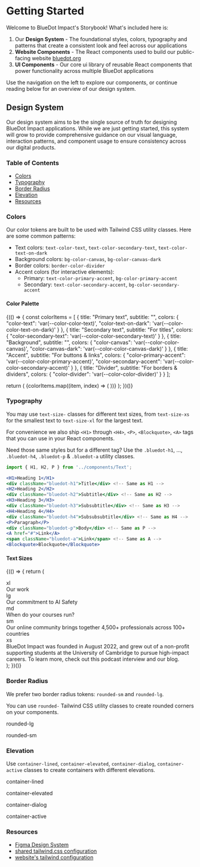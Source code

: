 
# Getting Started

Welcome to BlueDot Impact's Storybook! What's included here is:

1. Our **Design System** - The foundational styles, colors, typography and patterns that create a consistent look and feel across our applications
2. **Website Components** - The React components used to build our public-facing website [bluedot.org](https://bluedot.org/)
3. **UI Components** - Our core ui library of reusable React components that power functionality across multiple BlueDot applications

Use the navigation on the left to explore our components, or continue reading below for an overview of our design system.

## Design System

Our design system aims to be the single source of truth for designing BlueDot Impact applications. While we are just getting started, this system will grow to provide comprehensive guidance on our visual language, interaction patterns, and component usage to ensure consistency across our digital products.


### Table of Contents

- [Colors](#colors)
- [Typography](#typography)
- [Border Radius](#border-radius)
- [Elevation](#elevation)
- [Resources](#resources)

### Colors

Our color tokens are built to be used with Tailwind CSS utility classes. Here are some common patterns:

- Text colors: `text-color-text`, `text-color-secondary-text`, `text-color-text-on-dark`
- Background colors: `bg-color-canvas`, `bg-color-canvas-dark`
- Border colors: `border-color-divider`
- Accent colors (for interactive elements):
  - Primary: `text-color-primary-accent`, `bg-color-primary-accent`
  - Secondary: `text-color-secondary-accent`, `bg-color-secondary-accent`

#### Color Palette
  
{(() => {
  const colorItems = [
    {
      title: "Primary text",
      subtitle: "",
      colors: {
        "color-text": 'var(--color-color-text)',
        "color-text-on-dark": 'var(--color-color-text-on-dark)'
      }
    },
    {
      title: "Secondary text",
      subtitle: "For titles",
      colors: {
        "color-secondary-text": 'var(--color-color-secondary-text)'
      }
    },
    {
      title: "Background",
      subtitle: "",
      colors: {
        "color-canvas": 'var(--color-color-canvas)',
        "color-canvas-dark": 'var(--color-color-canvas-dark)'
      }
    },
    {
      title: "Accent", 
      subtitle: "For buttons & links",
      colors: {
        "color-primary-accent": 'var(--color-color-primary-accent)',
        "color-secondary-accent": 'var(--color-color-secondary-accent)'
      }
    },
    {
      title: "Divider",
      subtitle: "For borders & dividers", 
      colors: {
        "color-divider": 'var(--color-color-divider)'
      }
    }
  ];

  return (
    <ColorPalette>
      {colorItems.map((item, index) => (
        <ColorItem
          key={index}
          title={item.title}
          subtitle={item.subtitle}
          colors={item.colors}
        />
      ))}
    </ColorPalette>
  );
})()}

### Typography

You may use `text-size-` classes for different text sizes, from `text-size-xs` for the smallest text to `text-size-xl` for the largest text.

For convenience we also ship `<H1>` through `<H4>`, `<P>`, `<Blockquote>`, `<A>` tags that you can use in your React components.

Need those same styles but for a different tag? Use the `.bluedot-h1`, ..., `.bluedot-h4`, `.bluedot-p` & `.bluedot-a` utility classes.

```jsx
import { H1, H2, P } from '../components/Text';

<H1>Heading 1</H1>
<div className="bluedot-h1">Title</div> <!-- Same as H1 -->
<H2>Heading 2</H2>
<div className="bluedot-h2">Subtitle</div> <!-- Same as H2 -->
<H3>Heading 3</H3>
<div className="bluedot-h3">Subsubtitle</div> <!-- Same as H3 -->
<H4>Heading 4</H4>
<div className="bluedot-h4">Subsubsubtitle</div> <!-- Same as H4 -->
<P>Paragraph</P>
<div className="bluedot-p">Body</div> <!-- Same as P -->
<A href="#">Link</A>
<span className="bluedot-a">Link</span> <!-- Same as A -->
<Blockquote>Blockquote</Blockquote>
```

#### Text Sizes
{(() => {
  return (
    <Unstyled>
      <div className="flex flex-col gap-2 space-y-2">
        <div className="flex">
          <div className="text-size-xs min-w-16">xl</div>
          <div className="text-size-xl">Our work</div>
        </div>
        <div className="flex">
          <div className="text-size-xs min-w-16">lg</div>
          <div className="text-size-lg">Our commitment to AI Safety</div>
        </div>
        <div className="flex">
          <div className="text-size-xs min-w-16">md</div>
          <div className="text-size-md">When do your courses run?</div>
        </div>
        <div className="flex">
          <div className="text-size-xs min-w-16">sm</div>
          <div className="text-size-sm">Our online community brings together 4,500+ professionals across 100+ countries</div>
        </div>
        <div className="flex">
          <div className="text-size-xs min-w-16">xs</div>
          <div className="text-size-xs">BlueDot Impact was founded in August 2022, and grew out of a non-profit supporting students at the University of Cambridge to pursue high-impact careers. To learn more, check out this podcast interview and our blog.</div>
        </div>
      </div>
    </Unstyled>
  );
})()}

### Border Radius

We prefer two border radius tokens: `rounded-sm` and `rounded-lg`. 

You can use `rounded-` Tailwind CSS utility classes to create rounded corners on your components.

<Unstyled>
  <p className="p-8 max-w-64 bg-color-canvas rounded-lg border-color-divider border-1">
    <p className="mb-4 text-color-text">rounded-lg</p>
    <p className="p-4 max-w-48 bg-color-canvas-dark text-color-text-on-dark rounded-sm border-color-divider border-1">
      <p className="text-color-text-on-dark">rounded-sm</p>
    </p>
  </p>
</Unstyled>

### Elevation

Use `container-lined`, `container-elevated`, `container-dialog`, `container-active` classes to create containers with different elevations.

<Unstyled>
  <div className="bg-color-canvas m-10 min-h-24 container-lined flex justify-center items-center max-w-64">
    <p className="text-color-text text-center">container-lined</p>
  </div>
  <div className="bg-color-canvas m-10 min-h-24 container-elevated flex justify-center items-center max-w-64">
    <p className="text-color-text text-center">container-elevated</p>
  </div>
  <div className="bg-color-canvas m-10 min-h-24 container-dialog flex justify-center items-center max-w-64">
    <p className="text-color-text">container-dialog</p>
  </div>
  <div className="bg-color-canvas m-10 min-h-24 container-active flex justify-center items-center max-w-64">
    <p className="text-color-text">container-active</p>
  </div>
</Unstyled>

### Resources

- [Figma Design System](https://www.figma.com/design/s4dNR4ELGKPbja6GkHLVJy/Website-Laura's-Working-File?node-id=879-4824&p=f&t=yE5UK7Td8Q18PE37-0)
- [shared tailwind.css configuration](https://github.com/bluedotimpact/bluedot/blob/master/libraries/ui/src/default-config/tailwind.css)
- [website's tailwind configuration](https://github.com/bluedotimpact/bluedot/blob/master/apps/website/src/globals.css)